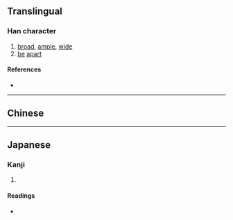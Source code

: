 {{also|闊}}
{{character info/new}}
==Translingual==

===Han character===
{{Han char|rn=85|rad=水|as=14|sn=17|four=|canj=EANR|ids=⿰氵䦚}}

# [[broad]], [[ample]], [[wide]]
# [[be]] [[apart]]

====References====
* {{Han ref|kx=0657.361|dkj=18547|dj=1068.020|hdz=31774.050|uh=6FF6|ud=28662}}

----

==Chinese==
{{zh-see|闊|v}}

----

==Japanese==

===Kanji===
{{ja-kanji|grade=|rs=水14}}

# {{rfdef|ja|sort=水14}}

====Readings====
* {{ja-readings|on=[[かつ]] (katsu)|kun=[[ひろい]] (hiroi)}}
